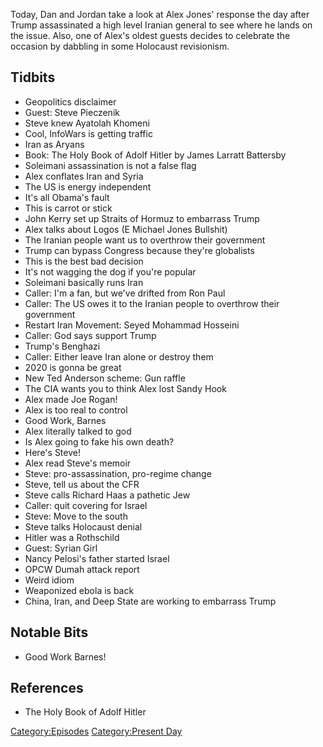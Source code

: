 {{DEFAULTSORT:
    #_EPISODE_0384:January 3, 2020
}}{{Episode
    | title           = January 3, 2020
    | caption         = [https://knowledgefight.libsyn.com/knowledge-fight-january-3-2020 Listen to this episode on Libsyn]
    | episodeNumber   = 384
    | length          = 02:57:14
    | airDate         = January 6, 2020
    | coverageDate    = January 3, 2020
    | episodeType     = [[:Category:Present Day|Present Day]]
    | appearance      = [[Steve Pieczenik]], [[Ayatolah Khomeni]], [[James Larratt Battersby]], [[Qasem Soleimani]], [[John Kerry]], [[Seyed Mohammad Hosseini]], [[Steve Haas]], [[Syrian girl/Partisan Girl (Maram Susli)]]
    | oocDrop         = Start of I'm Alex Jones, this is 2020
    | previousEpisode = [[383: December 31, 2019]]
    | nextEpisode     = [[385: January 6, 2020]]
}}

{{Stub}}

Today, Dan and Jordan take a look at Alex Jones' response the day after Trump assassinated a high level Iranian general to see where he lands on the issue. Also, one of Alex's oldest guests decides to celebrate the occasion by dabbling in some Holocaust revisionism.

==Tidbits==

*Geopolitics disclaimer
*Guest: Steve Pieczenik
*Steve knew Ayatolah Khomeni
*Cool, InfoWars is getting traffic
*Iran as Aryans
*Book: The Holy Book of Adolf Hitler by James Larratt Battersby
*Soleimani assassination is not a false flag
*Alex conflates Iran and Syria
*The US is energy independent
*It's all Obama's fault
*This is carrot or stick
*John Kerry set up Straits of Hormuz to embarrass Trump
*Alex talks about Logos (E Michael Jones Bullshit)
*The Iranian people want us to overthrow their government
*Trump can bypass Congress because they're globalists
*This is the best bad decision
*It's not wagging the dog if you're popular
*Soleimani basically runs Iran
*Caller: I'm a fan, but we've drifted from Ron Paul
*Caller: The US owes it to the Iranian people to overthrow their government
*Restart Iran Movement: Seyed Mohammad Hosseini
*Caller: God says support Trump
*Trump's Benghazi
*Caller: Either leave Iran alone or destroy them
*2020 is gonna be great
*New Ted Anderson scheme: Gun raffle
*The CIA wants you to think Alex lost Sandy Hook
*Alex made Joe Rogan!
*Alex is too real to control
*Good Work, Barnes
*Alex literally talked to god
*Is Alex going to fake his own death?
*Here's Steve!
*Alex read Steve's memoir
*Steve: pro-assassination, pro-regime change
*Steve, tell us about the CFR
*Steve calls Richard Haas a pathetic Jew
*Caller: quit covering for Israel
*Steve: Move to the south
*Steve talks Holocaust denial
*Hitler was a Rothschild
*Guest: Syrian Girl
*Nancy Pelosi's father started Israel
*OPCW Dumah attack report
*Weird idiom
*Weaponized ebola is back
*China, Iran, and Deep State are working to embarrass Trump

==Notable Bits==

*Good Work Barnes!

==References==

*The Holy Book of Adolf Hitler

[[Category:Episodes]]
[[Category:Present Day]]